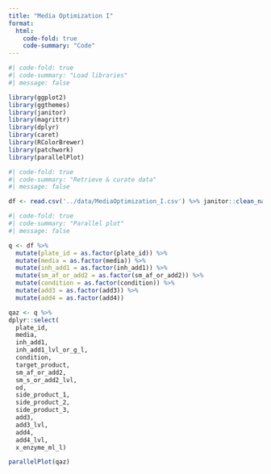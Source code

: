 ```yaml
---
title: "Media Optimization I"
format:
  html:
    code-fold: true
    code-summary: "Code"
---
```


```r
#| code-fold: true
#| code-summary: "Load libraries"
#| message: false

library(ggplot2)
library(ggthemes)
library(janitor)
library(magrittr)
library(dplyr)
library(caret)
library(RColorBrewer)
library(patchwork)
library(parallelPlot)
```

```r
#| code-fold: true
#| code-summary: "Retrieve & curate data"
#| message: false

df <- read.csv('../data/MediaOptimization_I.csv') %>% janitor::clean_names() %>% dplyr::select(-x)
```

```r
#| code-fold: true
#| code-summary: "Parallel plot"
#| message: false

q <- df %>%
  mutate(plate_id = as.factor(plate_id)) %>%
  mutate(media = as.factor(media)) %>%
  mutate(inh_add1 = as.factor(inh_add1)) %>%
  mutate(sm_af_or_add2 = as.factor(sm_af_or_add2)) %>%
  mutate(condition = as.factor(condition)) %>%
  mutate(add3 = as.factor(add3)) %>%
  mutate(add4 = as.factor(add4))

qaz <- q %>%
dplyr::select(
  plate_id,
  media,
  inh_add1,
  inh_add1_lvl_or_g_l,
  condition,
  target_product,
  sm_af_or_add2,
  sm_s_or_add2_lvl,
  od,
  side_product_1,
  side_product_2,
  side_product_3,
  add3,
  add3_lvl,
  add4,
  add4_lvl,
  x_enzyme_ml_l)

parallelPlot(qaz)
```